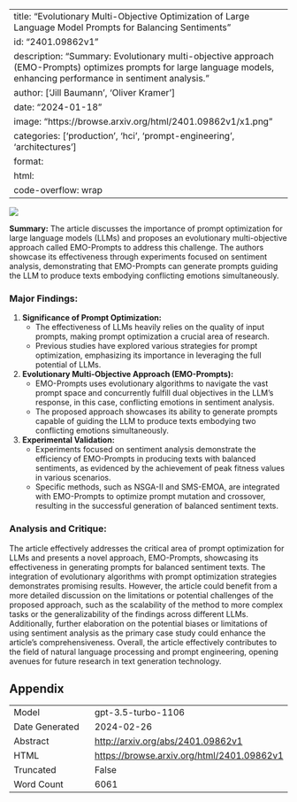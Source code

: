 
---
title: "Evolutionary Multi-Objective Optimization of Large Language Model Prompts for Balancing Sentiments"
id: "2401.09862v1"
description: "Summary: Evolutionary multi-objective approach (EMO-Prompts) optimizes prompts for large language models, enhancing performance in sentiment analysis."
author: ['Jill Baumann', 'Oliver Kramer']
date: "2024-01-18"
image: "https://browse.arxiv.org/html/2401.09862v1/x1.png"
categories: ['production', 'hci', 'prompt-engineering', 'architectures']
format:
  html:
    code-overflow: wrap
---

![](https://browse.arxiv.org/html/2401.09862v1/x1.png)

**Summary:**
The article discusses the importance of prompt optimization for large language models (LLMs) and proposes an evolutionary multi-objective approach called EMO-Prompts to address this challenge. The authors showcase its effectiveness through experiments focused on sentiment analysis, demonstrating that EMO-Prompts can generate prompts guiding the LLM to produce texts embodying conflicting emotions simultaneously.

### Major Findings:
1. **Significance of Prompt Optimization:**
    - The effectiveness of LLMs heavily relies on the quality of input prompts, making prompt optimization a crucial area of research.
    - Previous studies have explored various strategies for prompt optimization, emphasizing its importance in leveraging the full potential of LLMs.

2. **Evolutionary Multi-Objective Approach (EMO-Prompts):**
    - EMO-Prompts uses evolutionary algorithms to navigate the vast prompt space and concurrently fulfill dual objectives in the LLM’s response, in this case, conflicting emotions in sentiment analysis.
    - The proposed approach showcases its ability to generate prompts capable of guiding the LLM to produce texts embodying two conflicting emotions simultaneously.

3. **Experimental Validation:**
    - Experiments focused on sentiment analysis demonstrate the efficiency of EMO-Prompts in producing texts with balanced sentiments, as evidenced by the achievement of peak fitness values in various scenarios.
    - Specific methods, such as NSGA-II and SMS-EMOA, are integrated with EMO-Prompts to optimize prompt mutation and crossover, resulting in the successful generation of balanced sentiment texts.

### Analysis and Critique:
The article effectively addresses the critical area of prompt optimization for LLMs and presents a novel approach, EMO-Prompts, showcasing its effectiveness in generating prompts for balanced sentiment texts. The integration of evolutionary algorithms with prompt optimization strategies demonstrates promising results. However, the article could benefit from a more detailed discussion on the limitations or potential challenges of the proposed approach, such as the scalability of the method to more complex tasks or the generalizability of the findings across different LLMs. Additionally, further elaboration on the potential biases or limitations of using sentiment analysis as the primary case study could enhance the article's comprehensiveness. Overall, the article effectively contributes to the field of natural language processing and prompt engineering, opening avenues for future research in text generation technology.

## Appendix

|          |          |
|----------|----------|
| Model     | gpt-3.5-turbo-1106       |
| Date Generated     | 2024-02-26       |
| Abstract | [http://arxiv.org/abs/2401.09862v1](http://arxiv.org/abs/2401.09862v1)        |
| HTML     | [https://browse.arxiv.org/html/2401.09862v1](https://browse.arxiv.org/html/2401.09862v1)       |
| Truncated       | False       |
| Word Count       | 6061       |